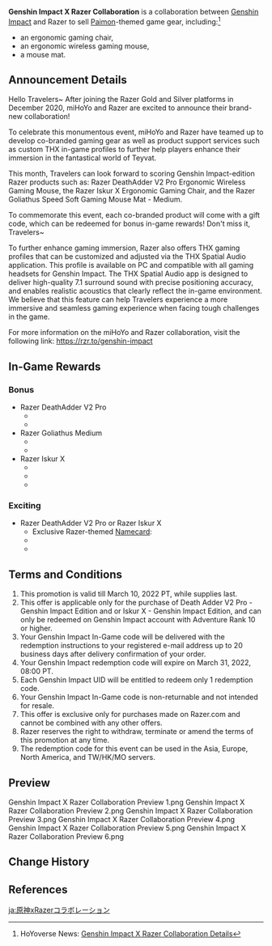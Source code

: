 {{Event
|name              = Genshin Impact X Razer Collaboration
|image             = Genshin Impact X Razer Collaboration.png
|type              = Collaboration
|time_known        = yes
|time_start        = 2021-11-17 00:00:00
|time_start_offset = GMT-8
|time_end          = 2022-03-10 23:59:59
|time_end_offset   = GMT-8
|link              = https://www.hoyolab.com/article/1125790
}}
'''Genshin Impact X Razer Collaboration''' is a collaboration between [[Genshin Impact]] and Razer to sell [[Paimon]]-themed game gear, including:<ref>HoYoverse News: [https://genshin.hoyoverse.com/en/news/detail/16340 Genshin Impact X Razer Collaboration Details]</ref>
*an ergonomic gaming chair,
*an ergonomic wireless gaming mouse,
*a mouse mat.

==Announcement Details==
Hello Travelers~ After joining the Razer Gold and Silver platforms in December 2020, miHoYo and Razer are excited to announce their brand-new collaboration!

To celebrate this monumentous event, miHoYo and Razer have teamed up to develop co-branded gaming gear as well as product support services such as custom THX in-game profiles to further help players enhance their immersion in the fantastical world of Teyvat.

This month, Travelers can look forward to scoring Genshin Impact-edition Razer products such as: Razer DeathAdder V2 Pro Ergonomic Wireless Gaming Mouse, the Razer Iskur X Ergonomic Gaming Chair, and the Razer Goliathus Speed Soft Gaming Mouse Mat - Medium.

To commemorate this event, each co-branded product will come with a gift code, which can be redeemed for bonus in-game rewards! Don't miss it, Travelers~

To further enhance gaming immersion, Razer also offers THX gaming profiles that can be customized and adjusted via the THX Spatial Audio application. This profile is available on PC and compatible with all gaming headsets for Genshin Impact. The THX Spatial Audio app is designed to deliver high-quality 7.1 surround sound with precise positioning accuracy, and enables realistic acoustics that clearly reflect the in-game environment. We believe that this feature can help Travelers experience a more immersive and seamless gaming experience when facing tough challenges in the game.

For more information on the miHoYo and Razer collaboration, visit the following link: https://rzr.to/genshin-impact

==In-Game Rewards==
===Bonus===
*Razer DeathAdder V2 Pro
**{{Item|Primogem|20|x=200}}
**{{Item|Mora|20|x=80,000}}
*Razer Goliathus Medium
**{{Item|Primogem|20|x=30}}
**{{Item|Adventurer's Experience|20|x=5}}
*Razer Iskur X
**{{Item|Primogem|20|x=500}}
**{{Item|Hero's Wit|20|x=20}}
**{{Item|Mora|20|x=100,000}}

===Exciting===
*Razer DeathAdder V2 Pro or Razer Iskur X
**Exclusive Razer-themed [[Namecard]]: {{Item|Celebration: Shining Scale|30}}
**{{Item|Hero's Wit|20|x=5}}
**{{Item|Mora|20|x=30,000}}

==Terms and Conditions==
# This promotion is valid till March 10, 2022 PT, while supplies last.
# This offer is applicable only for the purchase of Death Adder V2 Pro - Genshin Impact Edition and or Iskur X - Genshin Impact Edition, and can only be redeemed on Genshin Impact account with Adventure Rank 10 or higher.
# Your Genshin Impact In-Game code will be delivered with the redemption instructions to your registered e-mail address up to 20 business days after delivery confirmation of your order.
# Your Genshin Impact redemption code will expire on March 31, 2022, 08:00 PT.
# Each Genshin Impact UID will be entitled to redeem only 1 redemption code.
# Your Genshin Impact In-Game code is non-returnable and not intended for resale.
# This offer is exclusive only for purchases made on Razer.com and cannot be combined with any other offers.
# Razer reserves the right to withdraw, terminate or amend the terms of this promotion at any time.
# The redemption code for this event can be used in the Asia, Europe, North America, and TW/HK/MO servers.

==Preview==
<gallery>
Genshin Impact X Razer Collaboration Preview 1.png
Genshin Impact X Razer Collaboration Preview 2.png
Genshin Impact X Razer Collaboration Preview 3.png
Genshin Impact X Razer Collaboration Preview 4.png
Genshin Impact X Razer Collaboration Preview 5.png
Genshin Impact X Razer Collaboration Preview 6.png
</gallery>

==Change History==
{{Change History|2.2}}

==References==
{{Reflist}}

[[ja:原神xRazerコラボレーション]]